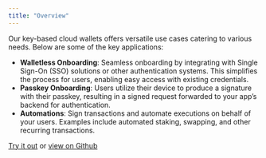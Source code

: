 ```yaml
---
title: "Overview"
---
```


Our key-based cloud wallets offers versatile use cases catering to various needs. Below are some of the key applications:

- **Walletless Onboarding**: Seamless onboarding by integrating with Single Sign-On (SSO) solutions or other authentication systems. This simplifies the process for users, enabling easy access with existing credentials.
- **Passkey Onboarding**: Users utilize their device to produce a signature with their passkey, resulting in a signed request forwarded to your app’s backend for authentication.
- **Automations**: Sign transactions and automate executions on behalf of your users. Examples include automated staking, swapping, and other recurring transactions.

[Try it out](https://groupos-email-onboarding.vercel.app/) or [view on Github](https://github.com/0xStation/groupos-email-onboarding)

